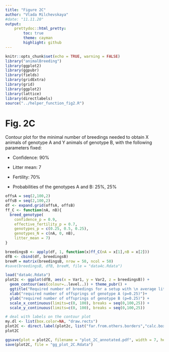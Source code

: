 ```yaml
---
title: "Figure 2C"
author: "Vlada Milchevskaya"
#date: "11.11.20"
output: 
    prettydoc::html_pretty:
        toc: true
        theme: cayman
        highlight: github
---
```


```r
knitr::opts_chunk$set(echo = TRUE, warning = FALSE)
library("animalBreeding")
library(ggplot2)
library(ggpubr)
library(fields)
library(gridExtra)
library(grid)
library(ggplot2)
library(lattice)
library(directlabels)
source("../helper_function_fig2.R")
```



# Fig. 2C

Contour plot for the minimal number of breedings needed to obtain X animals 
of genotype A and Y animals of genotype B, with the following parameters fixed:

- Confidence: 90%
 
- Litter mean: 7

- Fertility: 70%

- Probabilities of the genotypes A and B: 25%, 25%


```r
offsA = seq(2,100,2)
offsB = seq(2,100,2)
df <- expand.grid(offsA, offsB)
ff_C <- function(nA, nB){
  breed_genotype(
    confidence_p = 0.9, 
    effective_fertility_p = 0.7, 
    genotypes_p = c(0.25, 0.5, 0.25), 
    genotypes_N = c(nA, 0, nB), 
    litter_mean = 7)
}
```

```r
breedingsB <- apply(df, 1, function(x)ff_C(nA = x[1],nB = x[2]))
dfB <- cbind(df, breedingsB)
breeM = matrix(breedingsB, nrow = 50, ncol = 50)
#save(breedingsB, dfB, breeM, file = "data4c.Rdata")
```

```r
load("data4c.Rdata")
plot2c <- ggplot(dfB, aes(x = Var1, y = Var2, z = breedingsB)) +
  geom_contour(aes(colour=..level..)) + theme_pubr() +  
  ggtitle("Required number of breedings for a setup with \n average litter 7 and average fertility 70%")+
  xlab("required number of offsprings of genotype A (p=0.25)")+
  ylab("required number of offsprings of genotype B (p=0.25)") + 
  scale_x_continuous(limits=c(0, 100), breaks = seq(0,100,25)) +
  scale_y_continuous(limits=c(0, 100), breaks = seq(0,100,25)) 

# deal with labels on the contour plot
my.dl <- list(box.color=NA, "draw.rects")
plot2C <- direct.label(plot2c, list("far.from.others.borders","calc.boxes", "my.dl")) 
plot2C

ggsave(plot = plot2C, filename = "plot_2C_annotated.pdf", width = 7, height = 7)
save(plot2C, file = "gg_plot_2C.Rdata")
```





